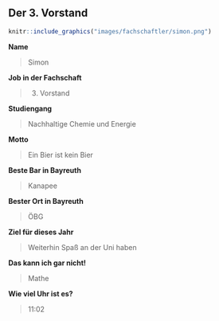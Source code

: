 ## Der 3. Vorstand {#fachschaftler-fachschaftlerinnen-dritter-vorsitz}

```r
knitr::include_graphics("images/fachschaftler/simon.png")
```

**Name**

> Simon

**Job in der Fachschaft**

> 3. Vorstand

**Studiengang**

> Nachhaltige Chemie und Energie

**Motto**

> Ein Bier ist kein Bier

**Beste Bar in Bayreuth**

> Kanapee

**Bester Ort in Bayreuth**

> ÖBG

**Ziel für dieses Jahr**

> Weiterhin Spaß an der Uni haben

**Das kann ich gar nicht!**

> Mathe

**Wie viel Uhr ist es?**

> 11:02